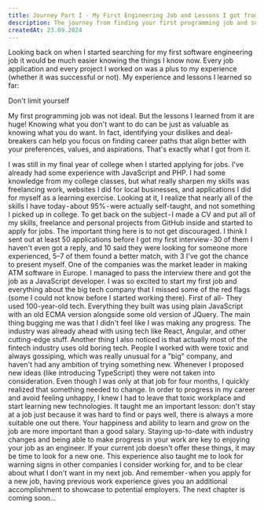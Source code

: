 ```yaml
---
title: Journey Part I - My First Engineering Job and Lessons I got from it
description: The journey from finding your first programming job and subsisting in the industry can be brutal in the ever-changing IT world. Doesn't matter if you are a college graduate or a self-taught software engineer, when it comes to working in the industry - the struggle is the same for the most part. I am hoping that sharing my journey so far could help someone looking to strive in this field.
createdAt: 23.09.2024
---
```


Looking back on when I started searching for my first software engineering job it would be much easier knowing the things I know now. Every job application and every project I worked on was a plus to my experience (whether it was successful or not).
My experience and lessons I learned so far:

Don't limit yourself

My first programming job was not ideal. 
But the lessons I learned from it are huge! 
Knowing what you don't want to do can be just as valuable as knowing what you do want. In fact, identifying your dislikes and deal-breakers can help you focus on finding career paths that align better with your preferences, values, and aspirations. That's exactly what I got from it.

I was still in my final year of college when I started applying for jobs. I've already had some experience with JavaScript and PHP. I had some knowledge from my college classes, but what really sharpen my skills was freelancing work, websites I did for local businesses, and applications I did for myself as a learning exercise. Looking at it, I realize that nearly all of the skills I have today - about 95% - were actually self-taught, and not something I picked up in college.
To get back on the subject - I made a CV and put all of my skills, freelance and personal projects from GitHub inside and started to apply for jobs. The important thing here is to not get discouraged. I think I sent out at least 50 applications before I got my first interview - 30 of them I haven't even got a reply, and 10 said they were looking for someone more experienced, 5–7 of them found a better match, with 3 I've got the chance to present myself.
One of the companies was the market leader in making ATM software in Europe. I managed to pass the interview there and got the job as a JavaScript developer. I was so excited to start my first job and everything about the big tech company that I missed some of the red flags (some I could not know before I started working there). First of all- They used 100-year-old tech. Everything they built was using plain JavaScript with an old ECMA version alongside some old version of JQuery. The main thing bugging me was that I didn't feel like I was making any progress. The industry was already ahead with using tech like React, Angular, and other cutting-edge stuff. Another thing I also noticed is that actually most of the fintech industry uses old boring tech. People I worked with were toxic and always gossiping, which was really unusual for a "big" company, and haven't had any ambition of trying something new. Whenever I proposed new ideas (like introducing TypeScript) they were not taken into consideration.
Even though I was only at that job for four months, I quickly realized that something needed to change. In order to progress in my career and avoid feeling unhappy, I knew I had to leave that toxic workplace and start learning new technologies. It taught me an important lesson: don't stay at a job just because it was hard to find or pays well, there is always a more suitable one out there. Your happiness and ability to learn and grow on the job are more important than a good salary. Staying up-to-date with industry changes and being able to make progress in your work are key to enjoying your job as an engineer. If your current job doesn't offer these things, it may be time to look for a new one. This experience also taught me to look for warning signs in other companies I consider working for, and to be clear about what I don't want in my next job.
And remember - when you apply for a new job, having previous work experience gives you an additional accomplishment to showcase to potential employers.
The next chapter is coming soon…